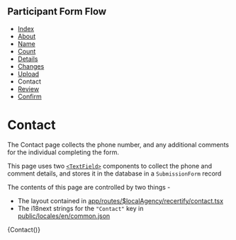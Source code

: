 
<Meta title="Docs/Pages/Contact" />

## Participant Form Flow

<ul className="breadcrumb">
  <li>
    <a href="?path=/docs/docs-pages-index--index">Index</a>
  </li>
  <li>
    <a href="?path=/docs/docs-pages-about--about">About</a>
  </li>
  <li>
    <a href="?path=/docs/docs-pages-name--name">Name</a>
  </li>
  <li>
    <a href="?path=/docs/docs-pages-count--count">Count</a>
  </li>
  <li>
    <a href="?path=/docs/docs-pages-details--details">Details</a>
  </li>
  <li>
    <a href="?path=/docs/docs-pages-changes--changes">Changes</a>
  </li>
  <li>
    <a href="?path=/docs/docs-pages-upload--upload">Upload</a>
  </li>
  <li>Contact</li>
  <li>
    <a href="?path=/docs/docs-pages-review--review">Review</a>
  </li>
  <li>
    <a href="?path=/docs/docs-pages-confirm--confirm">Confirm</a>
  </li>
</ul>

# Contact

The Contact page collects the phone number, and any additional comments for the individual completing the form.

This page uses two [`<TextField>`](?path=/docs/components-input-textfield--text-input) components
to collect the phone and comment details, and stores it in the database in a `SubmissionForm` record

The contents of this page are controlled by two things -

- The layout contained in [app/routes/$localAgency/recertify/contact.tsx](../../participant/app/routes/%24localAgency/recertify/contact.tsx)
- The i18next strings for the `"Contact"` key in [public/locales/en/common.json](../../participant/public/locales/en/common.json)

<Canvas>
  <Story name="Contact" decorators={decoratorFunc}>
    {Contact()}
  </Story>
</Canvas>
